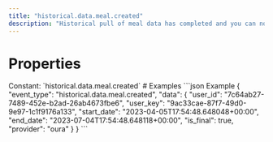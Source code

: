 ```yaml
---
title: "historical.data.meal.created"
description: "Historical pull of meal data has completed and you can now pull data for this resource."
---
```

# Properties
<ResponseField name="event_type" type="const string" required="true">
Constant: `historical.data.meal.created`
</ResponseField>
<ResponseField name="data" type="HistoricalDataCreated" required="true">
<Expandable title="HistoricalDataCreated" defaultOpen="true">
<ResponseField name="user_id" type="string" required="true">
</ResponseField>
<ResponseField name="user_key" type="string" required="true">
</ResponseField>
<ResponseField name="start_date" type="string" required="true">
</ResponseField>
<ResponseField name="end_date" type="string" required="true">
</ResponseField>
<ResponseField name="is_final" type="boolean" required="true">
</ResponseField>
<ResponseField name="provider" type="string" required="true">
</ResponseField>
</Expandable>
</ResponseField>
# Examples
<CodeGroup>
```json Example
{
  "event_type": "historical.data.meal.created",
  "data": {
    "user_id": "7c64ab27-7489-452e-b2ad-26ab4673fbe6",
    "user_key": "9ac33cae-87f7-49d0-9e97-1c1f9176a133",
    "start_date": "2023-04-05T17:54:48.648048+00:00",
    "end_date": "2023-07-04T17:54:48.648118+00:00",
    "is_final": true,
    "provider": "oura"
  }
}
```
</CodeGroup>
